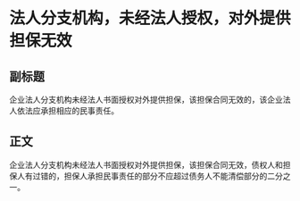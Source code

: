# 法人分支机构，未经法人授权，对外提供担保无效
## 副标题
企业法人分支机构未经法人书面授权对外提供担保，该担保合同无效的，该企业法人依法应承担相应的民事责任。
## 正文
企业法人分支机构未经法人书面授权对外提供担保，该担保合同无效，债权人和担保人有过错的，担保人承担民事责任的部分不应超过债务人不能清偿部分的二分之一。